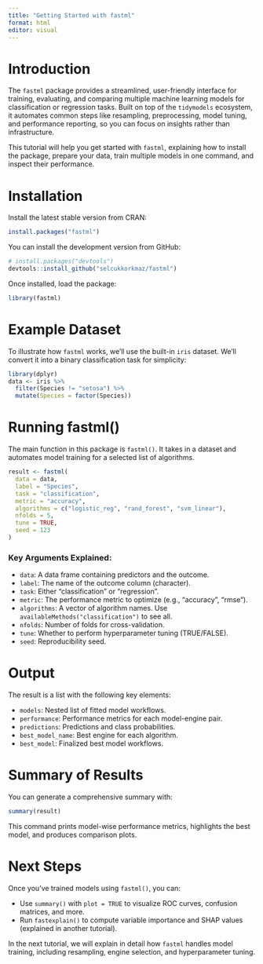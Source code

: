 ```yaml
---
title: "Getting Started with fastml"
format: html
editor: visual
---
```


# Introduction

The `fastml` package provides a streamlined, user-friendly interface for training, evaluating, and comparing multiple machine learning models for classification or regression tasks. Built on top of the `tidymodels` ecosystem, it automates common steps like resampling, preprocessing, model tuning, and performance reporting, so you can focus on insights rather than infrastructure.

This tutorial will help you get started with `fastml`, explaining how to install the package, prepare your data, train multiple models in one command, and inspect their performance.

# Installation

Install the latest stable version from CRAN:

``` r
install.packages("fastml")
```

You can install the development version from GitHub:

``` r
# install.packages("devtools")
devtools::install_github("selcukkorkmaz/fastml")
```

Once installed, load the package:

``` r
library(fastml)
```

# Example Dataset

To illustrate how `fastml` works, we'll use the built-in `iris` dataset. We'll convert it into a binary classification task for simplicity:

``` r
library(dplyr)
data <- iris %>%
  filter(Species != "setosa") %>%
  mutate(Species = factor(Species))
```

# Running fastml()

The main function in this package is `fastml()`. It takes in a dataset and automates model training for a selected list of algorithms.

``` r
result <- fastml(
  data = data,
  label = "Species",
  task = "classification",
  metric = "accuracy",
  algorithms = c("logistic_reg", "rand_forest", "svm_linear"),
  nfolds = 5,
  tune = TRUE,
  seed = 123
)
```

### Key Arguments Explained:

-   `data`: A data frame containing predictors and the outcome.
-   `label`: The name of the outcome column (character).
-   `task`: Either "classification" or "regression".
-   `metric`: The performance metric to optimize (e.g., "accuracy", "rmse").
-   `algorithms`: A vector of algorithm names. Use `availableMethods("classification")` to see all.
-   `nfolds`: Number of folds for cross-validation.
-   `tune`: Whether to perform hyperparameter tuning (TRUE/FALSE).
-   `seed`: Reproducibility seed.

# Output

The result is a list with the following key elements:

-   `models`: Nested list of fitted model workflows.
-   `performance`: Performance metrics for each model-engine pair.
-   `predictions`: Predictions and class probabilities.
-   `best_model_name`: Best engine for each algorithm.
-   `best_model`: Finalized best model workflows.

# Summary of Results

You can generate a comprehensive summary with:

``` r
summary(result)
```

This command prints model-wise performance metrics, highlights the best model, and produces comparison plots.

# Next Steps

Once you’ve trained models using `fastml()`, you can:

-   Use `summary()` with `plot = TRUE` to visualize ROC curves, confusion matrices, and more.
-   Run `fastexplain()` to compute variable importance and SHAP values (explained in another tutorial).

In the next tutorial, we will explain in detail how `fastml` handles model training, including resampling, engine selection, and hyperparameter tuning.
